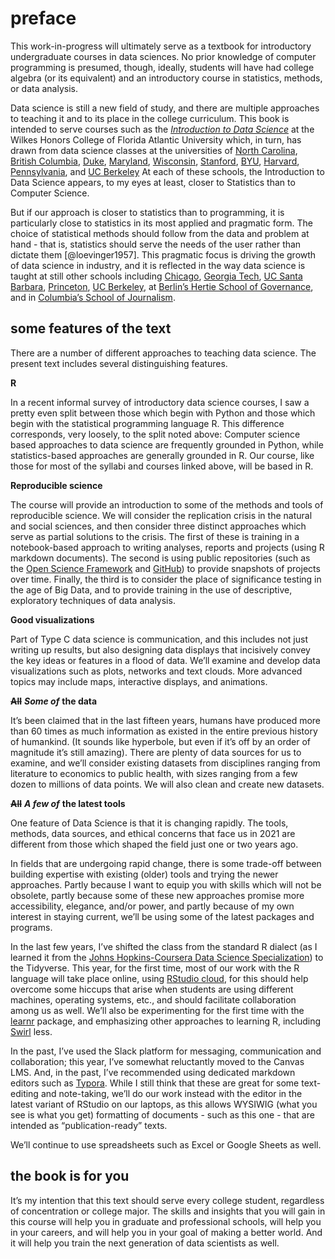 # preface {.unnumbered}

This work-in-progress will ultimately serve as a textbook for introductory undergraduate courses in data sciences. No prior knowledge of computer programming is presumed, though, ideally, students will have had college algebra (or its equivalent) and an introductory course in statistics, methods, or data analysis.

Data science is still a new field of study, and there are multiple approaches to teaching it and to its place in the college curriculum. This book is intended to serve courses such as the [*Introduction to Data Science*](https://kevinlanning.github.io/DataSciSpring2020/) at the Wilkes Honors College of Florida Atlantic University which, in turn, has drawn from data science classes at the universities of [North Carolina](https://idc9.github.io/stor390/), [British Columbia](https://github.com/STAT545-UBC/STAT545-UBC.github.io), [Duke](https://www2.stat.duke.edu/courses/Fall15/sta112.01/), [Maryland](http://www.hcbravo.org/IntroDataSci/calendar/), [Wisconsin](http://pages.stat.wisc.edu/~yandell/R_for_data_sciences/syllabus.html), [Stanford](https://github.com/dcl-2017-04/curriculum), [BYU](https://byuistats.github.io/M335/syllabus.html), [Harvard](http://datasciencelabs.github.io/), [Pennsylvania](https://github.com/MUSA-620-Spring-2017/Course-Materials), and [UC Berkeley](https://github.com/FAUDataScience/stat259) At each of these schools, the Introduction to Data Science appears, to my eyes at least, closer to Statistics than to Computer Science.

But if our approach is closer to statistics than to programming, it is particularly close to statistics in its most applied and pragmatic form. The choice of statistical methods should follow from the data and problem at hand - that is, statistics should serve the needs of the user rather than dictate them [@loevinger1957]. This pragmatic focus is driving the growth of data science in industry, and it is reflected in the way data science is taught at still other schools including [Chicago](https://github.com/UC-MACSS/persp-analysis), [Georgia Tech](https://github.com/jacobeisenstein/gt-css-class), [UC Santa Barbara](https://github.com/raviolli77/dataScience-UCSBProjectGroup-Syllabus), [Princeton](http://www.princeton.edu/~mjs3/soc596_f2016/), [UC Berkeley](https://github.com/rochelleterman/PS239T), at [Berlin's Hertie School of Governance](https://github.com/HertieDataScience/SyllabusAndLectures), and in [Columbia's School of Journalism](https://github.com/tommeagher/data1-fall2015).

## some features of the text {.unnumbered}

There are a number of different approaches to teaching data science. The present text includes several distinguishing features.

**R**

In a recent informal survey of introductory data science courses, I saw a pretty even split between those which begin with Python and those which begin with the statistical programming language R. This difference corresponds, very loosely, to the split noted above: Computer science based approaches to data science are frequently grounded in Python, while statistics-based approaches are generally grounded in R. Our course, like those for most of the syllabi and courses linked above, will be based in R.

**Reproducible science**

The course will provide an introduction to some of the methods and tools of reproducible science. We will consider the replication crisis in the natural and social sciences, and then consider three distinct approaches which serve as partial solutions to the crisis. The first of these is training in a notebook-based approach to writing analyses, reports and projects (using R markdown documents). The second is using public repositories (such as the [Open Science Framework](https://osf.io/) and [GitHub](https://github.com/)) to provide snapshots of projects over time. Finally, the third is to consider the place of significance testing in the age of Big Data, and to provide training in the use of descriptive, exploratory techniques of data analysis.

**Good visualizations**

Part of Type C data science is communication, and this includes not just writing up results, but also designing data displays that incisively convey the key ideas or features in a flood of data. We'll examine and develop data visualizations such as plots, networks and text clouds. More advanced topics may include maps, interactive displays, and animations.

~~**All**~~ ***Some of*** **the data**

It's been claimed that in the last fifteen years, humans have produced more than 60 times as much information as existed in the entire previous history of humankind. (It sounds like hyperbole, but even if it's off by an order of magnitude it's still amazing). There are plenty of data sources for us to examine, and we'll consider existing datasets from disciplines ranging from literature to economics to public health, with sizes ranging from a few dozen to millions of data points. We will also clean and create new datasets.

~~**All**~~ ***A few of*** **the latest tools**

One feature of Data Science is that it is changing rapidly. The tools, methods, data sources, and ethical concerns that face us in 2021 are different from those which shaped the field just one or two years ago.

In fields that are undergoing rapid change, there is some trade-off between building expertise with existing (older) tools and trying the newer approaches. Partly because I want to equip you with skills which will not be obsolete, partly because some of these new approaches promise more accessibility, elegance, and/or power, and partly because of my own interest in staying current, we'll be using some of the latest packages and programs.

In the last few years, I've shifted the class from the standard R dialect (as I learned it from the [Johns Hopkins-Coursera Data Science Specialization](https://www.coursera.org/specializations/jhu-data-science)) to the Tidyverse. This year, for the first time, most of our work with the R language will take place online, using [RStudio cloud](https://rstudio.cloud/), for this should help overcome some hiccups that arise when students are using different machines, operating systems, etc., and should facilitate collaboration among us as well. We'll also be experimenting for the first time with the [learnr](https://rstudio.github.io/learnr/) package, and emphasizing other approaches to learning R, including [Swirl](https://swirlstats.com/) less.

In the past, I've used the Slack platform for messaging, communication and collaboration; this year, I've somewhat reluctantly moved to the Canvas LMS. And, in the past, I've recommended using dedicated markdown editors such as [Typora](https://typora.io/). While I still think that these are great for some text-editing and note-taking, we'll do our work instead with the editor in the latest variant of RStudio on our laptops, as this allows WYSIWIG (what you see is what you get) formatting of documents - such as this one - that are intended as "publication-ready" texts.

We'll continue to use spreadsheets such as Excel or Google Sheets as well.

## the book is for you {.unnumbered}

It's my intention that this text should serve every college student, regardless of concentration or college major. The skills and insights that you will gain in this course will help you in graduate and professional schools, will help you in your careers, and will help you in your goal of making a better world. And it will help you train the next generation of data scientists as well.
